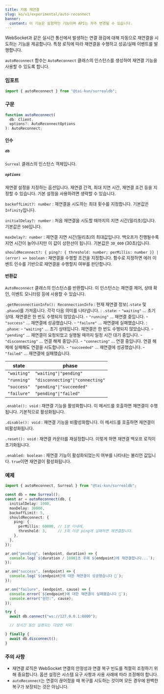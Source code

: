```yaml
---
title: 자동 재연결
slug: ko/v1/experimental/auto-reconnect
banner:
  content: 이 기능은 실험적인 기능이며 API는 자주 변경될 수 있습니다.
---
```


WebSocket과 같은 실시간 통신에서 발생하는 연결 끊김에 대해 자동으로 재연결을 시도하는 기능을 제공합니다. 특정 로직에 따라 재연결을 수행하고 성공/실패 이벤트를 발행합니다.

`autoReconnect` 함수는 `AutoReconnect` 클래스의 인스턴스를 생성하여 재연결 기능을 사용할 수 있도록 합니다.

### 임포트

```ts
import { autoReconnect } from "@tai-kun/surrealdb";
```

### 구문

```ts
function autoReconnect(
  db: Client, 
  options?: AutoReconnectOptions
): AutoReconnect;
```

#### 인수

##### `db`

`Surreal` 클래스의 인스턴스 객체입니다.

##### `options`

재연결 설정을 지정하는 옵션입니다. 재연결 간격, 최대 지연 시간, 재연결 조건 등을 지정할 수 있습니다. 기본 설정을 사용하려면 생략할 수 있습니다.

`backoffLimit?: number`
:   재연결을 시도하는 최대 횟수를 지정합니다. 기본값은 `Infinity`입니다.

`initialDelay?: number`
:   처음 재연결을 시도할 때까지의 지연 시간(밀리초)입니다. 기본값은 `500`입니다.

`maxDelay?: number`
:   재연결 지연 시간(밀리초)의 최대값입니다. 백오프가 진행될수록 지연 시간이 늘어나지만 이 값이 상한선이 됩니다. 기본값은 `30_000` (30초)입니다.

`shouldReconnect?: { ping?: { threshold: number; perMillis: number }} | (error) => boolean`
:   재연결을 수행할 조건을 지정합니다. 함수로 지정하면 에러 이벤트 인수를 기반으로 재연결을 수행할지 여부를 판단합니다.

#### 반환값

`AutoReconnect` 클래스의 인스턴스를 반환합니다. 이 인스턴스는 재연결 제어, 상태 확인, 이벤트 모니터링 등에 사용할 수 있습니다.

`.getReconnectionInfo(): ReconnectionInfo`
:   현재 재연결 정보(`.state` 및 `.phase`)를 가져옵니다. 각각 다음 의미를 나타냅니다.
:   `.state`:
    - `"waiting"` ... 초기 상태. 재연결은 한 번도 수행되지 않았습니다.
    - `"running"` ... 재연결 중입니다.
    - `"success"` ... 재연결에 성공했습니다.
    - `"failure"` ... 재연결에 실패했습니다.
:   `.phase`:
    - `"waiting"`       ... 초기 상태입니다. 재연결은 한 번도 수행되지 않았습니다.
    - `"pending"`       ... 재연결이 요청되었고 실행될 때까지 일정 시간 대기 중입니다.
    - `"disconnecting"` ... 연결 해제 중입니다.
    - `"connecting"`    ... 연결 중입니다. 연결 해제에 실패해도 연결을 시도합니다.
    - `"succeeded"`     ... 재연결에 성공했습니다.
    - `"failed"`        ... 재연결에 실패했습니다.

| state       | phase                           |
| ----------- | ------------------------------- |
| `"waiting"` | `"waiting"\|"pending"`          |
| `"running"` | `"disconnecting"\|"connecting"` |
| `"success"` | `"pending"\|"succeeded"`        |
| `"failure"` | `"pending"\|"failed"`           |

`.enable(): void`
:   재연결 기능을 활성화합니다. 이 메서드를 호출하면 재연결이 수행됩니다. 기본적으로 활성화됩니다.

`.disable(): void`
:   재연결 기능을 비활성화합니다. 이 메서드를 호출하면 재연결이 비활성화됩니다.

`.reset(): void`
:   재연결 카운터를 재설정합니다. 이렇게 하면 재연결 백오프 로직이 초기화됩니다.

`.enabled: boolean`
:   재연결 기능이 활성화되었는지 여부를 나타내는 불리언 값입니다. `true`이면 재연결이 활성화됩니다.

### 예제

```ts
import { autoReconnect, Surreal } from "@tai-kun/surrealdb";

const db = new Surreal();
const ar = autoReconnect(db, {
  initialDelay: 1000,
  maxDelay: 30000,
  backoffLimit: 5,
  shouldReconnect: {
    ping: {
      perMillis: 60000, // 1분 이내에,
      threshold: 3,     // 3회 이상 ping에 실패하면 재연결합니다.
    },
  },
});

ar.on("pending", (endpoint, duration) => {
  console.log(`${duration / 1000}초 후에 ${endpoint}에 재연결합니다...`);
});

ar.on("success", (endpoint) => {
  console.log(`${endpoint}에 대한 재연결이 성공했습니다 🎉`);
});

ar.on("failure", (endpoint, cause) => {
  console.error(`${endpoint}에 대한 재연결이 실패했습니다 🤯`);
  console.error("원인:", cause);
});

try {
  await db.connect("ws://127.0.0.1:8000");

  // 장시간 동안 실행되는 다양한 처리

} finally {
  await db.disconnect();
}
```

### 주의 사항

- 재연결 로직은 WebSocket 연결의 안정성과 연결 복구 빈도를 적절히 조정하기 위해 중요합니다. 옵션 설정은 시스템 요구 사항과 사용 사례에 따라 조정해야 합니다.
- `autoReconnect`는 연결이 끊어졌을 때 복구를 시도하는 것이며 모든 경우에 완벽한 복구가 보장되는 것은 아닙니다.
